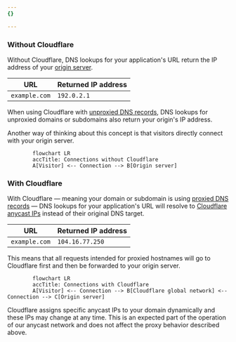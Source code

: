 ```yaml
---
{}

---
```


### Without Cloudflare

Without Cloudflare, DNS lookups for your application's URL return the IP address of your [origin server](https://www.cloudflare.com/learning/cdn/glossary/origin-server/).

| URL           | Returned IP address |
| ------------- | ------------------- |
| `example.com` | `192.0.2.1`         |

When using Cloudflare with [unproxied DNS records](/dns/proxy-status/), DNS lookups for unproxied domains or subdomains also return your origin's IP address.

Another way of thinking about this concept is that visitors directly connect with your origin server.

```mermaid
        flowchart LR
        accTitle: Connections without Cloudflare
        A[Visitor] <-- Connection --> B[Origin server]
```

### With Cloudflare

With Cloudflare — meaning your domain or subdomain is using [proxied DNS records](/dns/proxy-status/) — DNS lookups for your application's URL will resolve to [Cloudflare anycast IPs](https://www.cloudflare.com/ips/) instead of their original DNS target.

| URL           | Returned IP address |
| ------------- | ------------------- |
| `example.com` | `104.16.77.250`     |

This means that all requests intended for proxied hostnames will go to Cloudflare first and then be forwarded to your origin server.

```mermaid
        flowchart LR
        accTitle: Connections with Cloudflare
        A[Visitor] <-- Connection --> B[Cloudflare global network] <-- Connection --> C[Origin server]
```

Cloudflare assigns specific anycast IPs to your domain dynamically and these IPs may change at any time. This is an expected part of the operation of our anycast network and does not affect the proxy behavior described above.
